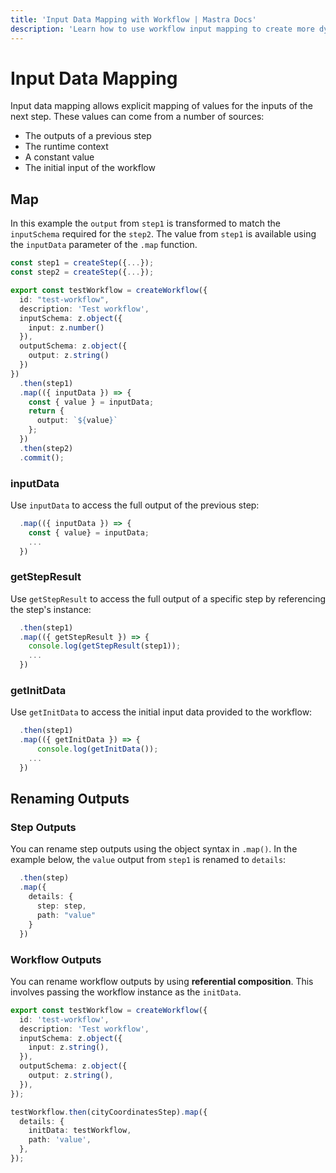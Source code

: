 ```yaml
---
title: 'Input Data Mapping with Workflow | Mastra Docs'
description: 'Learn how to use workflow input mapping to create more dynamic data flows in your Mastra workflows.'
---
```


# Input Data Mapping

Input data mapping allows explicit mapping of values for the inputs of the next step. These values can come from a number of sources:

- The outputs of a previous step
- The runtime context
- A constant value
- The initial input of the workflow

## Map

In this example the `output` from `step1` is transformed to match the `inputSchema` required for the `step2`. The value from `step1` is available using the `inputData` parameter of the `.map` function.

```typescript {18} filename="src/mastra/workflows/test-workflow.ts" showLineNumbers copy
const step1 = createStep({...});
const step2 = createStep({...});

export const testWorkflow = createWorkflow({
  id: "test-workflow",
  description: 'Test workflow',
  inputSchema: z.object({
    input: z.number()
  }),
  outputSchema: z.object({
    output: z.string()
  })
})
  .then(step1)
  .map(({ inputData }) => {
    const { value } = inputData;
    return {
      output: `${value}`
    };
  })
  .then(step2)
  .commit();
```

### inputData

Use `inputData` to access the full output of the previous step:

```typescript {2} showLineNumbers
  .map(({ inputData }) => {
    const { value} = inputData;
    ...
  })
```

### getStepResult

Use `getStepResult` to access the full output of a specific step by referencing the step's instance:

```typescript {3} showLineNumbers
  .then(step1)
  .map(({ getStepResult }) => {
    console.log(getStepResult(step1));
    ...
  })
```

### getInitData

Use `getInitData` to access the initial input data provided to the workflow:

```typescript {3} showLineNumbers
  .then(step1)
  .map(({ getInitData }) => {
      console.log(getInitData());
    ...
  })
```

## Renaming Outputs

### Step Outputs

You can rename step outputs using the object syntax in `.map()`. In the example below, the `value` output from `step1` is renamed to `details`:

```typescript {3} showLineNumbers
  .then(step)
  .map({
    details: {
      step: step,
      path: "value"
    }
  })
```

### Workflow Outputs

You can rename workflow outputs by using **referential composition**. This involves passing the workflow instance as the `initData`.

```typescript {12, 16} showLineNumbers
export const testWorkflow = createWorkflow({
  id: 'test-workflow',
  description: 'Test workflow',
  inputSchema: z.object({
    input: z.string(),
  }),
  outputSchema: z.object({
    output: z.string(),
  }),
});

testWorkflow.then(cityCoordinatesStep).map({
  details: {
    initData: testWorkflow,
    path: 'value',
  },
});
```
